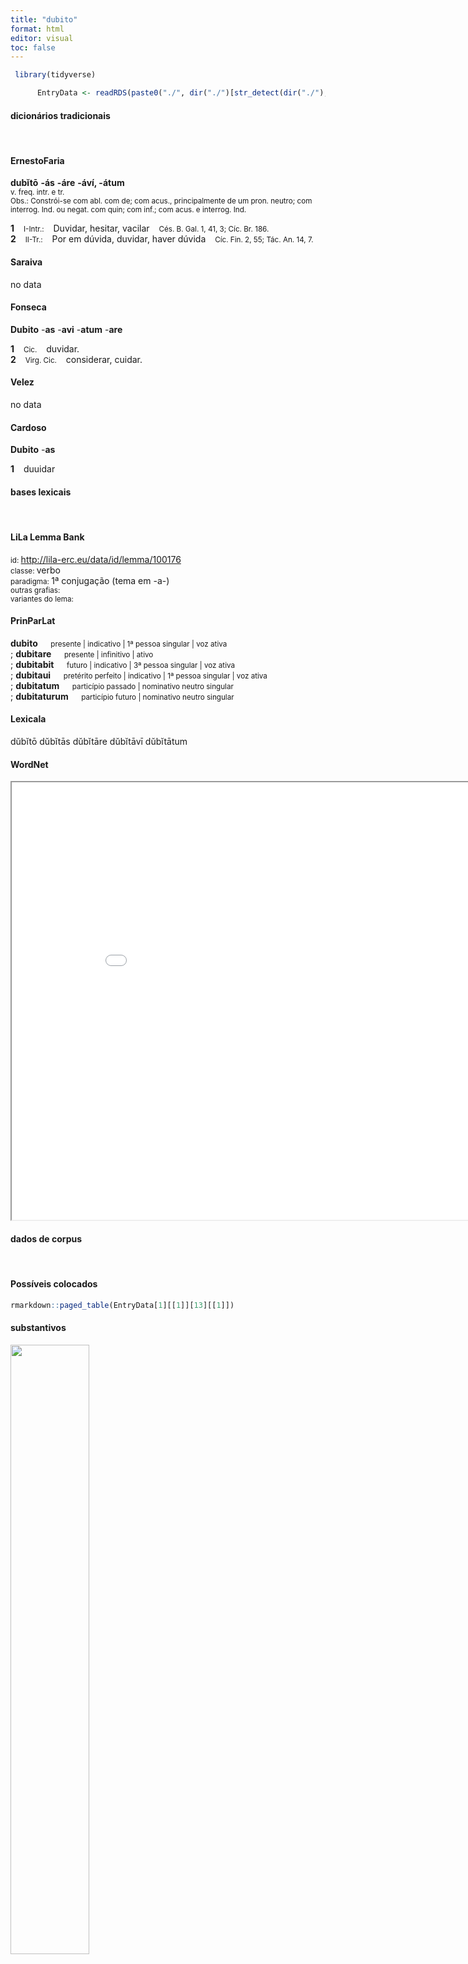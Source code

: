 ```yaml
---
title: "dubito"
format: html
editor: visual
toc: false
---
```



```r
 library(tidyverse) 

      EntryData <- readRDS(paste0("./", dir("./")[str_detect(dir("./"), "_xx100-117-98-105-116-111xx_.rds")]))

```


#### dicionários tradicionais

&emsp;




::: panel-tabset

#### ErnestoFaria

<b>dubĭtō</b> <b>-ás</b> <b>-áre</b> <b>-áví, -átum</b> <br> <small>v. freq. intr. e tr.</small> <br> <small>Obs.: Constrói-se com abl. com de; com acus., principalmente de um pron. neutro; com interrog. Ind. ou negat. com quin; com inf.; com acus. e interrog. Ind.</small>   <p> <b>1</b> &ensp; <small>I-Intr.:</small> &ensp; Duvidar, hesitar, vacilar &ensp; <small>Cés. B. Gal. 1, 41, 3; Cíc. Br. 186.</small> <br> <b>2</b> &ensp; <small>II-Tr.:</small> &ensp; Por em dúvida, duvidar, haver dúvida &ensp; <small>Cíc. Fin. 2, 55; Tác. An. 14, 7.</small> </p>




#### Saraiva

no data




#### Fonseca

<b>Dubito</b> -<b>as</b> -<b>avi</b> -<b>atum</b> -<b>are</b>   <p> <b>1</b> &ensp; <small>Cic.</small> &ensp; duvidar. <br> <b>2</b> &ensp; <small>Virg. Cic.</small> &ensp; considerar, cuidar. </p>




#### Velez

no data




#### Cardoso

<b>Dubito</b> -<b>as</b>   <p> <b>1</b> &ensp; duuidar </p>


:::



#### bases lexicais

&emsp;






::: panel-tabset

#### LiLa Lemma Bank

<small> id: </small> <a href=' http://lila-erc.eu/data/id/lemma/100176 ' target="_blank"> http://lila-erc.eu/data/id/lemma/100176 </a> <br>
<small> classe: </small> verbo    <br>
<small> paradigma: </small> 1ª conjugação (tema em -a-) <br>
<small> outras grafias: </small>  <br>
<small> variantes do lema: </small>  <br>





#### PrinParLat

<b> dubito </b>&emsp;<small> presente | indicativo | 1ª pessoa singular | voz ativa </small><br>
; <b> dubitare </b>&emsp;<small> presente | infinitivo | ativo </small><br>
; <b> dubitabit </b>&emsp;<small> futuro | indicativo | 3ª pessoa singular | voz ativa </small><br>
; <b> dubitaui </b>&emsp;<small> pretérito perfeito | indicativo | 1ª pessoa singular | voz ativa </small><br>
; <b> dubitatum </b>&emsp;<small> particípio passado | nominativo neutro singular </small><br>
; <b> dubitaturum </b>&emsp;<small> particípio futuro | nominativo neutro singular </small><br>





#### Lexicala

dŭbĭtō 
 dŭbĭtās 
 dŭbĭtāre 
 dŭbĭtāvī 
 dŭbĭtātum




#### WordNet

<iframe width='900' height='700' src='Media/Tree__xx100-117-98-105-116-111xx__sem_type_lexemes_pt.html'>

</iframe>


:::



#### dados de corpus

&emsp;




::: panel-tabset

#### Possíveis colocados

```r

rmarkdown::paged_table(EntryData[1][[1]][13][[1]])

```


#### substantivos

![](./Media/wordcloud__xx100-117-98-105-116-111xx__BY_collocate_scoreSUBST.webp){width=50% fig-alt='This chart plots collocate by scoreSUBST, for the headword dubito here are all the values plotted: collocate: quin; scoreSUBST: 0. collocate: an2; scoreSUBST: 0. collocate: num; scoreSUBST: 0. collocate: quisquam; scoreSUBST: 0. collocate: non; scoreSUBST: 0. collocate: debeo; scoreSUBST: 0. collocate: nec; scoreSUBST: 0. collocate: quis; scoreSUBST: 0. collocate: enim; scoreSUBST: 0'}




#### adjetivos

![](./Media/wordcloud__xx100-117-98-105-116-111xx__BY_collocate_scoreADJ.webp){width=50% fig-alt='This chart plots collocate by scoreADJ, for the headword dubito here are all the values plotted: collocate: quin; scoreADJ: 0. collocate: an2; scoreADJ: 0. collocate: num; scoreADJ: 0. collocate: quisquam; scoreADJ: 0. collocate: non; scoreADJ: 0. collocate: debeo; scoreADJ: 0. collocate: nec; scoreADJ: 0. collocate: quis; scoreADJ: 0. collocate: enim; scoreADJ: 0'}




#### verbos

![](./Media/wordcloud__xx100-117-98-105-116-111xx__BY_collocate_scoreVERBO.webp){width=50% fig-alt='This chart plots collocate by scoreVERBO, for the headword dubito here are all the values plotted: collocate: quin; scoreVERBO: 0. collocate: an2; scoreVERBO: 0. collocate: num; scoreVERBO: 0. collocate: quisquam; scoreVERBO: 0. collocate: non; scoreVERBO: 0. collocate: debeo; scoreVERBO: 2. collocate: nec; scoreVERBO: 0. collocate: quis; scoreVERBO: 0. collocate: enim; scoreVERBO: 0'}




#### advérbios

![](./Media/wordcloud__xx100-117-98-105-116-111xx__BY_collocate_scoreADV.webp){width=50% fig-alt='This chart plots collocate by scoreADV, for the headword dubito here are all the values plotted: collocate: quin; scoreADV: 0. collocate: an2; scoreADV: 0. collocate: num; scoreADV: 2. collocate: quisquam; scoreADV: 0. collocate: non; scoreADV: 4. collocate: debeo; scoreADV: 0. collocate: nec; scoreADV: 0. collocate: quis; scoreADV: 0. collocate: enim; scoreADV: 2'}




#### preposições e conjunções

![](./Media/wordcloud__xx100-117-98-105-116-111xx__BY_collocate_scoreFUNC.webp){width=50% fig-alt='This chart plots collocate by scoreFUNC, for the headword dubito here are all the values plotted: collocate: quin; scoreFUNC: 50. collocate: an2; scoreFUNC: 20. collocate: num; scoreFUNC: 0. collocate: quisquam; scoreFUNC: 0. collocate: non; scoreFUNC: 0. collocate: debeo; scoreFUNC: 0. collocate: nec; scoreFUNC: 0. collocate: quis; scoreFUNC: 0. collocate: enim; scoreFUNC: 0'}


:::



::: panel-tabset

#### ExemplosTraduzidos

<p> non <b>dubitat</b> facere <br> <small> Cic.Att.4.3.5 <br> Não duvida em fazê-lo. <small> [JDD] </small> </small> </p>
; <p> non <b>dubitant</b> iurare ceteri <br> <small> Cic.Att.2.18.2 <br> Todos os demais não hesitam em jurar. <small> [JDD] </small> </small> </p>
; <p> num igitur utrum horum sit <b>dubitare</b> possumus <br> <small> Cic.Phil.4.8.6 <br> Por acaso, podemos então ter dúvida de qual dessas opções é? <small> [JDD] </small> </small> </p>
; <p> an uero quisquam <b>dubitabit</b> appellare Caesarem imperatorem <br> <small> Cic.Phil.14.28.1 <br> Por acaso alguém duvidará em chamar César de general vitorioso? <small> [JDD] </small> </small> </p>
; <p> nemo enim <b>dubitabat</b> quin domus nobis esset adiudicata <br> <small> Cic.Att.4.2.3 <br> (pois ninguém duvidava de que a casa me tinha sido adjudicada). <small> [JDD] </small> </small> </p>
; <p> tum uero <b>dubitandum</b> non existimauit quin ad eos proficisceretur <br> <small> Caes.Gal.2.2.5 <br> Achou, então, que não devia hesitar em partir na direção deles. <small> [JDD] </small> </small> </p>
; <p> quamquam quid facturi fueritis <b>dubitem</b> cum uideam quid feceritis <br> <small> Cic.Lig.24 <br> Embora eu vá duvidar do que estivestes disposto a fazer, quando vejo o que fizestes? <small> [JDD] </small> </small> </p>
; <p> nec <b>dubito</b> quin multum conferant rudibus adhuc et extrinsecus auscultantibus <br> <small> Sen.Ep.33.6 <br> Não tenho dúvida de que trazem muito proveito para os ainda incultos e para os que as escutam de fora. <small> [JDD] </small> </small> </p>
; <p> non enim <b>dubitabat</b> Xeno quin ab Ariopagitis invito Memmio impetrari non posset <br> <small> Cic.Att.5.11.6 <br> pois Xenão não tinha dúvida de que não se poderia conseguir isso dos areopagitas contra a vontade de Mêmio. <small> [JDD] </small> </small> </p>
; <p> hoc tibi ita mando ut <b>dubitem</b> an etiam te rogem ut pugnes ne intercaletur <br> <small> Cic.Att.5.9.2 <br> Te encarrego disso a tal ponto que eu fico em dúvida se te peço ainda que lutes para que não seja intercalado [um mês]. <small> [JDD] </small> </small> </p>
; <p> ideo de Diogene nec minus de aliis Cynicis qui libertate promiscua usi sunt et obuios monuerunt <b>dubitari</b> solet an hoc facere debuerint <br> <small> Sen.Ep.29.1 <br> Por isso com relação a Diógenes e não menos com relação aos outros Cínicos, que se utilizaram de uma liberdade indistinta e admoestaram a todos que encontravam, costuma duvidar-se se eles deveram fazer isso.[*] <small>  </small> </small> </p>





#### Frequência por autor

![](./Media/barchart__xx100-117-98-105-116-111xx__lemma_BY_author_Frequencies.webp){width=50% fig-alt='This charts plots the frequency of lemma by author_Frequencies. The Cicero subcorpus registers the highest normalized frequency, with the value of 5.48 and an absolute frequency of 88. The Phaedrus subcorpus follows, with a normalized frequency of 1.52 and an absolute frequency of 1. the subcorpus with the least normalized frequency is Suetonius with the normalized value of 0 and an absolute freqeuncy of 0. here are all the values: subcorpus: Caesar ; normalized frequency: 7 ; absolute frequency: 2.64370420726641. subcorpus: Cicero ; normalized frequency: 88 ; absolute frequency: 5.48204629837283. subcorpus: Horatius ; normalized frequency: 1 ; absolute frequency: 0.888020602077968. subcorpus: Ovidius ; normalized frequency: 1 ; absolute frequency: 1.71585449553878. subcorpus: Phaedrus ; normalized frequency: 1 ; absolute frequency: 1.5181417944436. subcorpus: Sallustius ; normalized frequency: 5 ; absolute frequency: 4.63778870234672. subcorpus: Seneca ; normalized frequency: 17 ; absolute frequency: 3.17276646572479. subcorpus: Suetonius ; normalized frequency: 0 ; absolute frequency: 0. subcorpus: Tacitus ; normalized frequency: 0 ; absolute frequency: 0. subcorpus: Vergilius ; normalized frequency: 0 ; absolute frequency: 0. subcorpus: Hieronymus ; normalized frequency: 0 ; absolute frequency: 0'}




#### Frequência por gênero

![](./Media/barchart__xx100-117-98-105-116-111xx__lemma_BY_genre_Frequencies.webp){width=50% fig-alt='This charts plots the frequency of lemma by genre_Frequencies. The Prosa.oratória subcorpus registers the highest normalized frequency, with the value of 5.86 and an absolute frequency of 61. The Prosa.oratória subcorpus follows, with a normalized frequency of 5.86 and an absolute frequency of 61. the subcorpus with the least normalized frequency is Poesia.épica with the normalized value of 0 and an absolute freqeuncy of 0. here are all the values: subcorpus: Prosa.histórica ; normalized frequency: 12 ; absolute frequency: 2.92120061345213. subcorpus: Prosa.filosófica ; normalized frequency: 18 ; absolute frequency: 2.96535477175005. subcorpus: Prosa.oratória ; normalized frequency: 61 ; absolute frequency: 5.85676840801513. subcorpus: Prosa.epistolográfica ; normalized frequency: 20 ; absolute frequency: 5.29955748694984. subcorpus: Poesia.lírica ; normalized frequency: 2 ; absolute frequency: 1.68251030537562. subcorpus: Poesia.didática ; normalized frequency: 1 ; absolute frequency: 0.848248367121893. subcorpus: Poesia.trágica ; normalized frequency: 6 ; absolute frequency: 5.21195274496178. subcorpus: Poesia.épica ; normalized frequency: 0 ; absolute frequency: 0. subcorpus: Prosa.ficcional ; normalized frequency: 0 ; absolute frequency: 0'}




#### Frequência por século

![](./Media/barchart__xx100-117-98-105-116-111xx__lemma_BY_period_Frequencies.webp){width=50% fig-alt='This charts plots the frequency of lemma by period_Frequencies. The I.a.C. subcorpus registers the highest normalized frequency, with the value of 4.75 and an absolute frequency of 102. The I.a.C. subcorpus follows, with a normalized frequency of 4.75 and an absolute frequency of 102. the subcorpus with the least normalized frequency is II.d.C. with the normalized value of 0 and an absolute freqeuncy of 0. here are all the values: subcorpus: I.a.C. ; normalized frequency: 102 ; absolute frequency: 4.74749825459623. subcorpus: I.d.C. ; normalized frequency: 18 ; absolute frequency: 2.75355667737494. subcorpus: II.d.C. ; normalized frequency: 0 ; absolute frequency: 0. subcorpus: IV.d.C. ; normalized frequency: 0 ; absolute frequency: 0'}


:::

